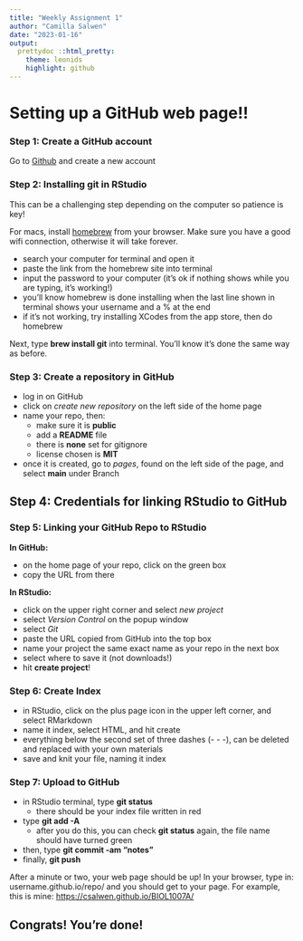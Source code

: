 ```yaml
---
title: "Weekly Assignment 1"
author: "Camilla Salwen"
date: "2023-01-16"
output:
  prettydoc ::html_pretty:
    theme: leonids
    highlight: github
---
```


# Setting up a GitHub web page!!

### Step 1: Create a GitHub account
Go to [Github](https://github.com/) and create a new account
  
### Step 2: Installing git in RStudio
This can be a challenging step depending on the computer so patience is key!

For macs, install [homebrew](https://brew.sh/) from your browser. Make sure you have a good wifi connection, otherwise it will take forever.

* search your computer for terminal and open it
* paste the link from the homebrew site into terminal
* input the password to your computer (it's ok if nothing shows while you are typing, it's working!)
* you'll know homebrew is done installing when the last line shown in terminal shows your username and a % at the end
* if it's not working, try installing XCodes from the app store, then do homebrew

Next, type **brew install git** into terminal. You'll know it's done the same way as before.

### Step 3: Create a repository in GitHub

* log in on GitHub
* click on *create new repository* on the left side of the home page
* name your repo, then:
  + make sure it is **public**
  + add a **README** file
  + there is **none** set for gitignore
  + license chosen is **MIT**
* once it is created, go to *pages*, found on the left side of the page, and select **main** under Branch

## Step 4: Credentials for linking RStudio to GitHub

### Step 5: Linking your GitHub Repo to RStudio

**In GitHub:**

* on the home page of your repo, click on the green box
* copy the URL from there

**In RStudio:**

* click on the upper right corner and select *new project*
* select *Version Control* on the popup window
* select *Git*
* paste the URL copied from GitHub into the top box
* name your project the same exact name as your repo in the next box
* select where to save it (not downloads!)
* hit **create project**!

### Step 6: Create Index

* in RStudio, click on the plus page icon in the upper left corner, and select RMarkdown
* name it index, select HTML, and hit create
* everything below the second set of three dashes (- - -), can be deleted and replaced with your own materials
* save and knit your file, naming it index

### Step 7: Upload to GitHub

* in RStudio terminal, type **git status**
  + there should be your index file written in red
* type **git add -A**
  + after you do this, you can check **git status** again, the file name should have turned green
* then, type **git commit -am "notes"**
* finally, **git push**

After a minute or two, your web page should be up! In your browser, type in: username.github.io/repo/ and you should get to your page. For example, this is mine: [https://csalwen.github.io/BIOL1007A/](https://csalwen.github.io/BIOL1007A/)

## Congrats! You're done!

